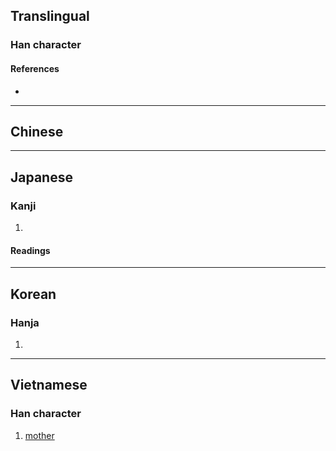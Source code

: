 {{character info/new}}
==Translingual==

===Han character===
{{Han char|rn=38|rad=女|as=09|sn=12|four=48435|canj=VTGK|ids=⿰女美}}

====References====
* {{Han ref|kx=0266.170|dkj=06478|dj=0533.220|hdz=21068.150|uh=5A84|ud=23172|bh=D8C3|bd=55491}}

----

==Chinese==
{{zh-see|美|v|beautiful}}

----

==Japanese==

===Kanji===
{{ja-kanji|grade=|rs=女09}}

# {{rfdef|ja|sort=女09}}

====Readings====
{{ja-readings
|goon=み
|kanon=び
|kun=みめよ-い}}

----

==Korean==

===Hanja===
{{ko-hanja|hangeul=미|rv=mi|mr=mi}}

# {{rfdef|ko|sort=女09}}

----

==Vietnamese==

===Han character===
{{vi-hantu|[[mẹ]]|rs=女09}}

# [[mother]]